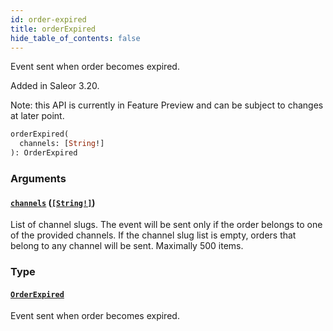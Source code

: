 ```yaml
---
id: order-expired
title: orderExpired
hide_table_of_contents: false
---
```


Event sent when order becomes expired.

Added in Saleor 3.20.

Note: this API is currently in Feature Preview and can be subject to changes at later point.

```graphql
orderExpired(
  channels: [String!]
): OrderExpired
```

### Arguments

#### [`channels`](#) ([`[String!]`](../../../developer/api-reference/scalars/string))

List of channel slugs. The event will be sent only if the order belongs to one of the provided channels. If the channel slug list is empty, orders that belong to any channel will be sent. Maximally 500 items.

### Type

#### [`OrderExpired`](../../../developer/api-reference/objects/order-expired)

Event sent when order becomes expired.
